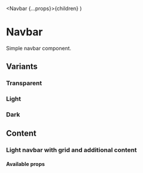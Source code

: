 
  <Navbar {...props}>{children}</Navbar>
)

# Navbar

Simple navbar component.

<Meta of={NavbarStories} />

## Variants

### Transparent

<Canvas of={NavbarStories.Transparent} />

### Light

<Canvas of={NavbarStories.Light} />

### Dark

<Canvas of={NavbarStories.Dark} />

## Content

### Light navbar with grid and additional content

<Canvas of={NavbarStories.Content} />

#### Available props

<Controls />
